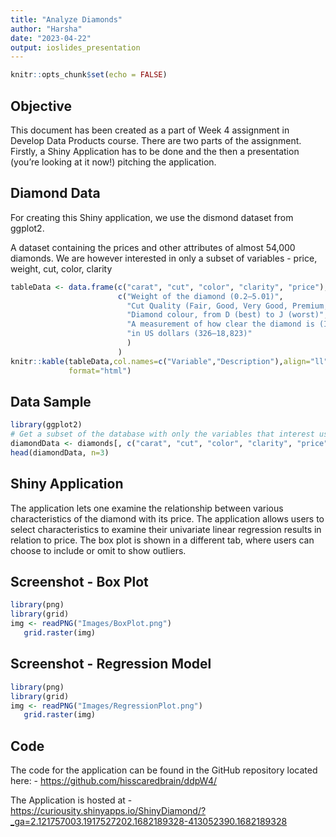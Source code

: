 ```yaml
---
title: "Analyze Diamonds"
author: "Harsha"
date: "2023-04-22"
output: ioslides_presentation
---
```

```r
knitr::opts_chunk$set(echo = FALSE)
```
## Objective
This document has been created as a part of Week 4 assignment in Develop Data Products course. There are two parts of the assignment. Firstly, a Shiny Application has to be done and the then a presentation (you're looking at it now!) pitching the application.

## Diamond Data

For creating this Shiny application, we use the dismond dataset from ggplot2.

A dataset containing the prices and other attributes of almost 54,000 diamonds. We are however interested in only a subset of variables - price, weight, cut, color, clarity 

```r
tableData <- data.frame(c("carat", "cut", "color", "clarity", "price"),
                        c("Weight of the diamond (0.2–5.01)",
                          "Cut Quality (Fair, Good, Very Good, Premium, Ideal)",
                          "Diamond colour, from D (best) to J (worst)",
                          "A measurement of how clear the diamond is (I1 (worst), SI2, SI1, VS2, VS1, VVS2, VVS1, IF (best))",
                          "in US dollars (326–18,823)"
                          )
                        )
knitr::kable(tableData,col.names=c("Variable","Description"),align="ll",
             format="html")
```

## Data Sample
```r
library(ggplot2)
# Get a subset of the database with only the variables that interest us
diamondData <- diamonds[, c("carat", "cut", "color", "clarity", "price")]
head(diamondData, n=3)
```

## Shiny Application
The application lets one examine the relationship between various characteristics of the diamond with its price. The application allows users to select characteristics to examine their univariate linear regression results in relation to price. The box plot is shown in a different tab, where users can choose to include or omit to show outliers.

## Screenshot - Box Plot
```r
library(png)
library(grid)
img <- readPNG("Images/BoxPlot.png")
   grid.raster(img)
```

## Screenshot - Regression Model
```r
library(png)
library(grid)
img <- readPNG("Images/RegressionPlot.png")
   grid.raster(img)
```

## Code
The code for the application can be found in the GitHub repository located here:
- [https://github.com/hisscaredbrain/ddpW4/](https://github.com/hisscaredbrain/ddpW4/)

The Application is hosted at
- [https://curiousity.shinyapps.io/ShinyDiamond/?_ga=2.121757003.1917527202.1682189328-413052390.1682189328](https://curiousity.shinyapps.io/ShinyDiamond/?_ga=2.121757003.1917527202.1682189328-413052390.1682189328)